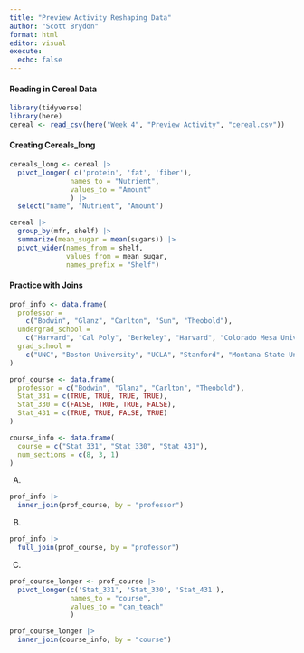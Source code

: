 ```yaml
---
title: "Preview Activity Reshaping Data"
author: "Scott Brydon"
format: html
editor: visual
execute:
  echo: false
---
```


#### Reading in Cereal Data

```r
library(tidyverse)
library(here)
cereal <- read_csv(here("Week 4", "Preview Activity", "cereal.csv"))
```

#### Creating Cereals_long

```r
cereals_long <- cereal |> 
  pivot_longer( c('protein', 'fat', 'fiber'), 
               names_to = "Nutrient", 
               values_to = "Amount"
               ) |> 
  select("name", "Nutrient", "Amount")
```

```r
cereal |> 
  group_by(mfr, shelf) |> 
  summarize(mean_sugar = mean(sugars)) |> 
  pivot_wider(names_from = shelf,
              values_from = mean_sugar,
              names_prefix = "Shelf")
```

#### Practice with Joins

```r
prof_info <- data.frame(
  professor = 
    c("Bodwin", "Glanz", "Carlton", "Sun", "Theobold"),
  undergrad_school = 
    c("Harvard", "Cal Poly", "Berkeley", "Harvard", "Colorado Mesa University"),
  grad_school = 
    c("UNC", "Boston University", "UCLA", "Stanford", "Montana State University")
)

prof_course <- data.frame(
  professor = c("Bodwin", "Glanz", "Carlton", "Theobold"),
  Stat_331 = c(TRUE, TRUE, TRUE, TRUE),
  Stat_330 = c(FALSE, TRUE, TRUE, FALSE),
  Stat_431 = c(TRUE, TRUE, FALSE, TRUE)
)

course_info <- data.frame(
  course = c("Stat_331", "Stat_330", "Stat_431"),
  num_sections = c(8, 3, 1)
)
```

A.

```r
prof_info |> 
  inner_join(prof_course, by = "professor")
```

B.

```r
prof_info |> 
  full_join(prof_course, by = "professor")
```

C.

```r
prof_course_longer <- prof_course |> 
  pivot_longer(c('Stat_331', 'Stat_330', 'Stat_431'),
               names_to = "course",
               values_to = "can_teach"
               )

prof_course_longer |> 
  inner_join(course_info, by = "course")
```
